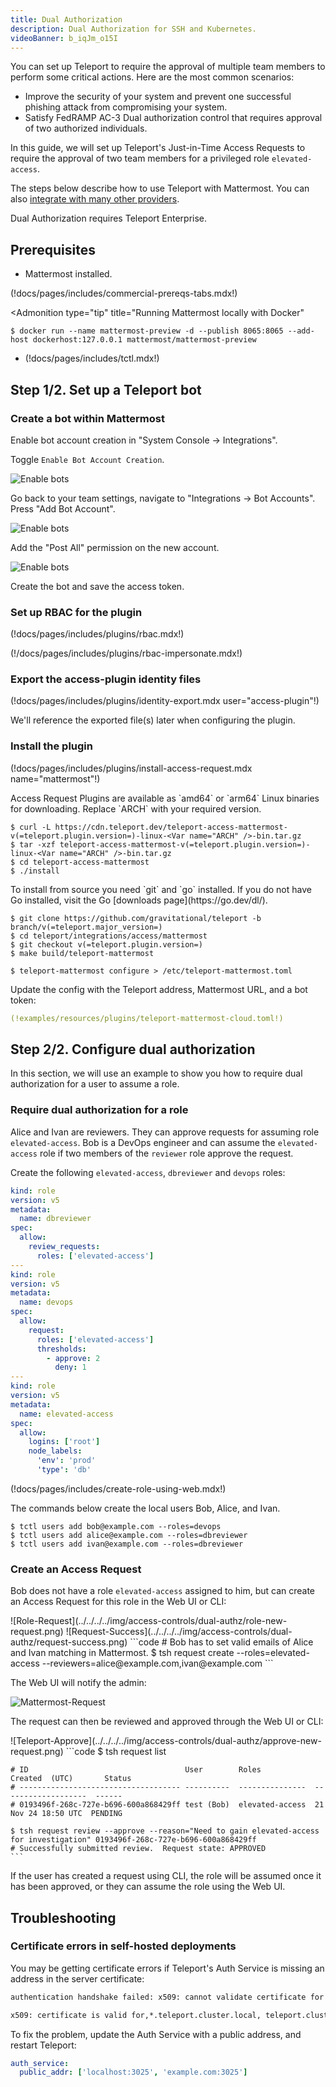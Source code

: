 ```yaml
---
title: Dual Authorization
description: Dual Authorization for SSH and Kubernetes.
videoBanner: b_iqJm_o15I
---
```


You can set up Teleport to require the approval of multiple team members to perform some critical actions.
Here are the most common scenarios:

- Improve the security of your system and prevent one successful phishing attack from compromising your system.
- Satisfy FedRAMP AC-3 Dual authorization control that requires approval of two authorized individuals.

In this guide, we will set up Teleport's Just-in-Time Access Requests to require
the approval of two team members for a privileged role `elevated-access`.

The steps below describe how to use Teleport with Mattermost. You can also
[integrate with many other providers](../../../identity-governance/access-requests/access-requests.mdx).

<Admonition type="warning">

Dual Authorization requires Teleport Enterprise.

</Admonition>

## Prerequisites

- Mattermost installed.

(!docs/pages/includes/commercial-prereqs-tabs.mdx!)

<Admonition
  type="tip"
  title="Running Mattermost locally with Docker"
>
  ```code
  $ docker run --name mattermost-preview -d --publish 8065:8065 --add-host dockerhost:127.0.0.1 mattermost/mattermost-preview
  ```

</Admonition>

- (!docs/pages/includes/tctl.mdx!)

## Step 1/2. Set up a Teleport bot

### Create a bot within Mattermost

Enable bot account creation in "System Console -> Integrations".

Toggle `Enable Bot Account Creation`.

![Enable bots](../../../../img/access-controls/dual-authz/mattermost-0-enable.png)

Go back to your team settings, navigate to "Integrations -> Bot Accounts". Press "Add Bot Account".

![Enable bots](../../../../img/access-controls/dual-authz/mattermost-1-bot.png)

Add the "Post All" permission on the new account.

![Enable bots](../../../../img/access-controls/dual-authz/mattermost-2-all-permissions@2x.png)

Create the bot and save the access token.

### Set up RBAC for the plugin

(!docs/pages/includes/plugins/rbac.mdx!)

(!/docs/pages/includes/plugins/rbac-impersonate.mdx!)

### Export the access-plugin identity files

(!docs/pages/includes/plugins/identity-export.mdx user="access-plugin"!)

We'll reference the exported file(s) later when configuring the plugin.

### Install the plugin

(!docs/pages/includes/plugins/install-access-request.mdx name="mattermost"!)

<Tabs>
<TabItem label="Download">
  Access Request Plugins are available as `amd64` or `arm64` Linux binaries for downloading.
  Replace `ARCH` with your required version.

  ```code
  $ curl -L https://cdn.teleport.dev/teleport-access-mattermost-v(=teleport.plugin.version=)-linux-<Var name="ARCH" />-bin.tar.gz
  $ tar -xzf teleport-access-mattermost-v(=teleport.plugin.version=)-linux-<Var name="ARCH" />-bin.tar.gz
  $ cd teleport-access-mattermost
  $ ./install
  ```
</TabItem>
<TabItem label="From Source">
  To install from source you need `git` and `go` installed. If you do not have Go
  installed, visit the Go [downloads page](https://go.dev/dl/).

  ```code
  $ git clone https://github.com/gravitational/teleport -b branch/v(=teleport.major_version=)
  $ cd teleport/integrations/access/mattermost
  $ git checkout v(=teleport.plugin.version=)
  $ make build/teleport-mattermost
  ```
</TabItem>
</Tabs>

```code
$ teleport-mattermost configure > /etc/teleport-mattermost.toml
```

Update the config with the Teleport address, Mattermost URL, and a bot token:

```yaml
(!examples/resources/plugins/teleport-mattermost-cloud.toml!)
```

## Step 2/2. Configure dual authorization

In this section, we will use an example to show you how to require dual
authorization for a user to assume a role.

### Require dual authorization for a role

Alice and Ivan are reviewers. They can approve requests for assuming role
`elevated-access`. Bob is a DevOps engineer and can assume the `elevated-access` role if two members
of the `reviewer` role approve the request.

Create the following `elevated-access`, `dbreviewer` and `devops` roles:

```yaml
kind: role
version: v5
metadata:
  name: dbreviewer
spec:
  allow:
    review_requests:
      roles: ['elevated-access']
---
kind: role
version: v5
metadata:
  name: devops
spec:
  allow:
    request:
      roles: ['elevated-access']
      thresholds:
        - approve: 2
          deny: 1
---
kind: role
version: v5
metadata:
  name: elevated-access
spec:
  allow:
    logins: ['root']
    node_labels:
      'env': 'prod'
      'type': 'db'
```

(!docs/pages/includes/create-role-using-web.mdx!)

The commands below create the local users Bob, Alice, and Ivan.

```code
$ tctl users add bob@example.com --roles=devops
$ tctl users add alice@example.com --roles=dbreviewer
$ tctl users add ivan@example.com --roles=dbreviewer
```

### Create an Access Request

Bob does not have a role `elevated-access` assigned to him, but can create an Access Request for this role in the Web UI or CLI:

<Tabs>
<TabItem label="Web UI">
  ![Role-Request](../../../../img/access-controls/dual-authz/role-new-request.png)
  ![Request-Success](../../../../img/access-controls/dual-authz/request-success.png)
</TabItem>
<TabItem label="Terminal">
  ```code
  # Bob has to set valid emails of Alice and Ivan matching in Mattermost.
  $ tsh request create --roles=elevated-access --reviewers=alice@example.com,ivan@example.com
  ```
</TabItem>
</Tabs>

The Web UI will notify the admin:

![Mattermost-Request](../../../../img/access-controls/dual-authz/pending-access-request.png)

The request can then be reviewed and approved through the Web UI or CLI:

<Tabs>
  <TabItem label="Web UI">
    ![Teleport-Approve](../../../../img/access-controls/dual-authz/approve-new-request.png)
  </TabItem>

  <TabItem label="CLI">
    ```code
    $ tsh request list

    # ID                                   User        Roles            Created  (UTC)       Status
    # ------------------------------------ ----------  ---------------  -------------------  ------
    # 0193496f-268c-727e-b696-600a868429ff test (Bob)  elevated-access  21 Nov 24 18:50 UTC  PENDING

    $ tsh request review --approve --reason="Need to gain elevated-access for investigation" 0193496f-268c-727e-b696-600a868429ff
    # Successfully submitted review.  Request state: APPROVED
    ```
  </TabItem>
</Tabs>

If the user has created a request using CLI, the role will be assumed once it has been approved, or they can assume the role using the Web UI.

## Troubleshooting

### Certificate errors in self-hosted deployments

You may be getting certificate errors if Teleport's Auth Service is missing an address in the server certificate:

```txt
authentication handshake failed: x509: cannot validate certificate for 127.0.0.1 because it doesn't contain any IP SANs
```

```txt
x509: certificate is valid for,*.teleport.cluster.local, teleport.cluster.local, not example.com
```

To fix the problem, update the Auth Service with a public address, and restart Teleport:

```yaml
auth_service:
  public_addr: ['localhost:3025', 'example.com:3025']
```
